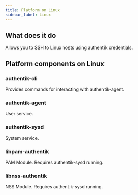 ```yaml
---
title: Platform on Linux
sidebar_label: Linux
---
```


## What does it do

Allows you to SSH to Linux hosts using authentik credentials.

## Platform components on Linux

### authentik-cli

Provides commands for interacting with authentik-agent.

### authentik-agent

User service.

### authentik-sysd

System service.

### libpam-authentik

PAM Module. Requires authentik-sysd running.

### libnss-authentik

NSS Module. Requires authentik-sysd running.

